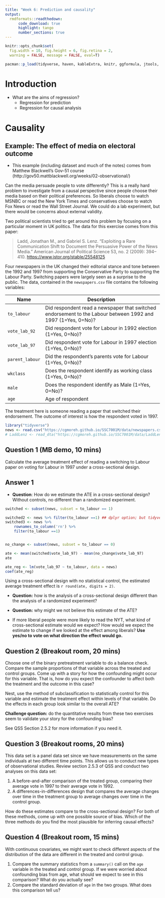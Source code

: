 ```yaml
---
title: "Week 6: Prediction and causality"
output:
  rmdformats::readthedown:
      code_download: true
      highlight: tango
      number_sections: true
---
```

```r
knitr::opts_chunk$set(
  fig.width = 10, fig.height = 6, fig.retina = 2,
  warning = FALSE, message = FALSE, eval=T)
```

```r
pacman::p_load(tidyverse, haven, kableExtra, knitr, ggformula, jtools, interactions)
```

# Introduction
- What are the aims of regression?
  - Regression for prediction
  - Regression for causal analysis
  
# Causality

## Example: The effect of media on electoral outcome

- This example (including dataset and much of the notes) comes from Matthew Blackwell's Gov-51 course (http://gov50.mattblackwell.org/weeks/02-observational/)

Can the media persuade people to vote differently? This is a really hard problem to investigate from a causal perspective since people choose their media based on their political preferences. So liberals choose to watch MSNBC or read the New York Times and conservatives choose to watch Fox News or read the Wall Street Journal. We could do a lab experiment, but there would be concerns about external validity.

Two political scientists tried to get around this problem by focusing on a particular moment in UK politics. The data for this exercise comes from this paper:

> Ladd, Jonathan M., and Gabriel S. Lenz. "Exploiting a Rare Communication Shift to Document the Persuasive Power of the News Media." American Journal of Political Science 53, no. 2 (2009): 394–410. [https://www.jstor.org/stable/25548125](https://www.jstor.org/stable/25548125)


Four newspapers in the UK changed their editorial stance and tone between the 1992 and 1997 from supporting the Conservative Party to supporting the Labour Party. Switching papers were largely seen as a surprise to the public. The data, contained in the `newspapers.csv` file contains the following variables: 


| Name            | Description                                                                                                  |
|-----------------|--------------------------------------------------------------------------------------------------------------|
| `to_labour`       | Did respondent read a newspaper that switched endorsement to the Labour between 1992 and 1997 (1=Yes, 0=No)? |
| `vote_lab_92`   | Did respondent vote for Labour in 1992 election (1=Yes, 0=No)?                                               |
| `vote_lab_97`   | Did respondent vote for Labour in 1997 election (1=Yes, 0=No)?                                               |
| `parent_labour` | Did the respondent's parents vote for Labour (1=Yes, 0=No)?                                                  |
| `wkclass`       | Does the respondent identify as working class (1=Yes, 0=No)?                                                 |
| `male`          | Does the respondent identify as Male (1=Yes, 0=No)?                                                          |
| `age`     | Age of respondent |


The treatment here is someone reading a paper that switched their endorsement. The outcome of interest is how the respondent voted in 1997.


```r
library("tidyverse")
news <- read.csv("https://cgmoreh.github.io/SSC7001M/data/newspapers.csv")
# LaddLenz <- read_dta("https://cgmoreh.github.io/SSC7001M/data/LaddLenz")
```


## Question 1 (MB demo, 10 mins)

Calculate the average treatment effect of reading a switching to Labour paper on voting for Labour in 1997 under a cross-sectional design. 


## Answer 1

- **Question**: How do we estimate the ATE in a cross-sectional design? Without controls, no different than a randomized experiment. 

```r
switched <- subset(news, subset = to_labour == 1)

switched2 <- news %>% filter(to_labour ==1) ## dplyr option; but tidyverse doesn't index rows, so that info is lost compared to base::subset; if important, then:
switched3 <- news %>% 
    rownames_to_column('rn') %>%
    filter(to_labour ==1)


no_change <- subset(news, subset = to_labour == 0)

ate <- mean(switched$vote_lab_97) - mean(no_change$vote_lab_97)
ate
```

```r
ate_reg <- lm(vote_lab_97 ~ to_labour, data = news)
coef(ate_reg)
```


Using a cross-sectional design with no statistical control, the estimated average treatment effect is `r round(ate, digits = 2)`. 


- **Question:** how is the analysis of a cross-sectional design different than the analysis of a randomized experiment?

- **Question:** why might we not believe this estimate of the ATE?


- If more liberal people were more likely to read the NYT, what kind of cross-sectional estimate would we expect? How would we expect the estimate to change if we looked at the effect among liberals? **Use yes/no to vote on what direction the effect would go.**

## Question 2 (Breakout room, 20 mins)

Choose one of the binary pretreatment variable to do a balance check. Compare the sample proportions of that variable across the treated and control groups. Come up with a story for how the confounding might occur for this variable. That is, how do you expect the confounder to affect both the treatment and the outcome in this case? 

Nest, use the method of subclassification to statistically control for this variable  and estimate the treatment effect within levels of that variable. Do the effects in each group look similar to the overall ATE? 

**Challenge question:** do the quantitative results from these two exercises seem to validate your story for the confounding bias?

See QSS Section 2.5.2 for more information if you need it. 


## Question 3 (Breakout rooms, 20 mins)

This data set is a panel data set since we have measurements on the same individuals at two different time points. This allows us to conduct new types of observational studies. Review section 2.5.3 of QSS and conduct two analyses on this data set:

1. A before-and-after comparison of the treated group, comparing their average vote in 1997 to their average vote in 1992. 
2. A differences-in-differences design that compares the average changes over time in the treatment group to average changes over time in the control group. 

How do these estimates compare to the cross-sectional design? For both of these methods, come up with one possible source of bias. Which of the three methods do you find the most plausible for inferring causal effects?


## Question 4 (Breakout room, 15 mins)

With continuous covariates, we might want to check different aspects of the distribution of the data are different in the treated and control group. 

1. Compare the summary statistics from a `summary()` call on the `age` variable in the treated and control group. If we were worried about confounding bias from age, what should we expect to see in this comparison? What do you actually see?
2. Compare the standard deviation of `age` in the two groups. What does this comparison tell us?

